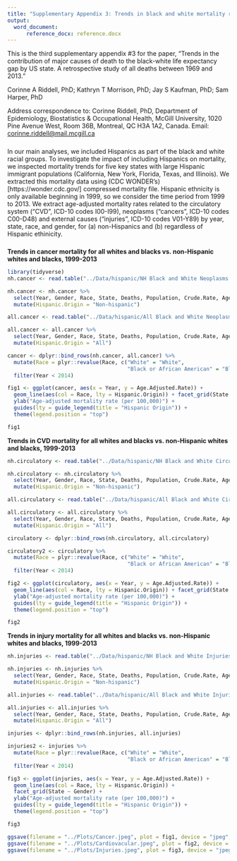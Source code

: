 ```yaml
---
title: "Supplementary Appendix 3: Trends in black and white mortality rates before and after excluding Hispanics, 1999-2013"
output: 
  word_document:
      reference_docx: reference.docx
---
```


This is the third supplementary appendix #3 for the paper, "Trends in the contribution of major causes of death to the black-white life expectancy gap by US state. A retrospective study of all deaths between 1969 and 2013."

Corinne A Riddell, PhD; Kathryn T Morrison, PhD; Jay S Kaufman, PhD; Sam Harper, PhD

Address correspondence to: Corinne Riddell, PhD, Department of Epidemiology, Biostatistics & Occupational Health, McGill University, 1020 Pine Avenue West, Room 36B, Montreal, QC H3A 1A2, Canada. Email: <corinne.riddell@mail.mcgill.ca>

#####
In our main analyses, we included Hispanics as part of the black and white racial groups. To investigate the impact of including Hispanics on mortality, we inspected mortality trends for five key states with large Hispanic immigrant populations (California, New York, Florida, Texas, and Illinois). We extracted this mortality data using (CDC WONDER's)[https://wonder.cdc.gov/] compressed mortality file. Hispanic ethnicity is only available beginning in 1999, so we consider the time period from 1999 to 2013. We extract age-adjusted mortality rates related to the circulatory system ("CVD", ICD-10 codes I00-I99), neoplasms ("cancers", ICD-10 codes C00-D48) and external causes ("injuries", ICD-10 codes V01-Y89) by year, state, race, and gender, for (a) non-Hispanics and (b) regardless of Hispanic ethinicity. 

#####
**Trends in cancer mortality for all whites and blacks vs. non-Hispanic whites and blacks, 1999-2013**
```r
library(tidyverse)
nh.cancer <- read.table("../Data/hispanic/NH Black and White Neoplasms.txt", header = T, nrows = 360, sep="\t")

nh.cancer <- nh.cancer %>%
  select(Year, Gender, Race, State, Deaths, Population, Crude.Rate, Age.Adjusted.Rate) %>%
  mutate(Hispanic.Origin = "Non-hispanic")

all.cancer <- read.table("../Data/hispanic/All Black and White Neoplasms.txt", header = T, nrows = 360, sep="\t")

all.cancer <- all.cancer %>% 
  select(Year, Gender, Race, State, Deaths, Population, Crude.Rate, Age.Adjusted.Rate) %>%
  mutate(Hispanic.Origin = "All")

cancer <- dplyr::bind_rows(nh.cancer, all.cancer) %>%
  mutate(Race = plyr::revalue(Race, c("White" = "White",
                                      "Black or African American" = "Black"))) %>%
  filter(Year < 2014)

fig1 <- ggplot(cancer, aes(x = Year, y = Age.Adjusted.Rate)) + 
  geom_line(aes(col = Race, lty = Hispanic.Origin)) + facet_grid(State ~ Gender) +
  ylab("Age-adjusted mortality rate (per 100,000)") + 
  guides(lty = guide_legend(title = "Hispanic Origin")) +
  theme(legend.position = "top")

fig1
```

**Trends in CVD mortality for all whites and blacks vs. non-Hispanic whites and blacks, 1999-2013**
```r
nh.circulatory <- read.table("../Data/hispanic/NH Black and White Circulatory.txt", header = T, nrows = 360, sep="\t")

nh.circulatory <- nh.circulatory %>% 
  select(Year, Gender, Race, State, Deaths, Population, Crude.Rate, Age.Adjusted.Rate) %>%
  mutate(Hispanic.Origin = "Non-hispanic")

all.circulatory <- read.table("../Data/hispanic/All Black and White Circulatory.txt", header = T, nrows = 360, sep="\t")

all.circulatory <- all.circulatory %>% 
  select(Year, Gender, Race, State, Deaths, Population, Crude.Rate, Age.Adjusted.Rate) %>%
  mutate(Hispanic.Origin = "All")

circulatory <- dplyr::bind_rows(nh.circulatory, all.circulatory)

circulatory2 <- circulatory %>% 
  mutate(Race = plyr::revalue(Race, c("White" = "White",
                                      "Black or African American" = "Black"))) %>%
  filter(Year < 2014)

fig2 <- ggplot(circulatory, aes(x = Year, y = Age.Adjusted.Rate)) + 
  geom_line(aes(col = Race, lty = Hispanic.Origin)) + facet_grid(State ~ Gender) +
  ylab("Age-adjusted mortality rate (per 100,000)") + 
  guides(lty = guide_legend(title = "Hispanic Origin")) +
  theme(legend.position = "top")

fig2
```

**Trends in injury mortality for all whites and blacks vs. non-Hispanic whites and blacks, 1999-2013**
```r
nh.injuries <- read.table("../Data/hispanic/NH Black and White Injuries.txt", header = T, nrows = 360, sep="\t")

nh.injuries <- nh.injuries %>% 
  select(Year, Gender, Race, State, Deaths, Population, Crude.Rate, Age.Adjusted.Rate) %>%
  mutate(Hispanic.Origin = "Non-hispanic")

all.injuries <- read.table("../Data/hispanic/All Black and White Injuries.txt", header = T, nrows = 360, sep="\t")

all.injuries <- all.injuries %>% 
  select(Year, Gender, Race, State, Deaths, Population, Crude.Rate, Age.Adjusted.Rate) %>%
  mutate(Hispanic.Origin = "All")

injuries <- dplyr::bind_rows(nh.injuries, all.injuries)

injuries2 <- injuries %>% 
  mutate(Race = plyr::revalue(Race, c("White" = "White",
                                      "Black or African American" = "Black"))) %>%
  filter(Year < 2014)

fig3 <- ggplot(injuries, aes(x = Year, y = Age.Adjusted.Rate)) + 
  geom_line(aes(col = Race, lty = Hispanic.Origin)) + 
  facet_grid(State ~ Gender) +
  ylab("Age-adjusted mortality rate (per 100,000)") + 
  guides(lty = guide_legend(title = "Hispanic Origin")) +
  theme(legend.position = "top")

fig3
```

```r
ggsave(filename = "../Plots/Cancer.jpeg", plot = fig1, device = "jpeg", height = 9.5, width = 8, units = "in")
ggsave(filename = "../Plots/Cardiovacular.jpeg", plot = fig2, device = "jpeg", height = 9.5, width = 8, units = "in")
ggsave(filename = "../Plots/Injuries.jpeg", plot = fig3, device = "jpeg", height = 9.5, width = 8, units = "in")
```

